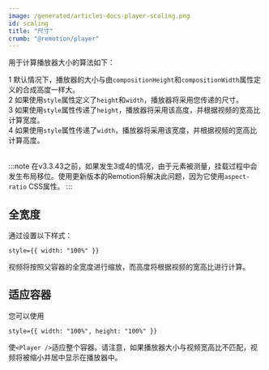 ```yaml
---
image: /generated/articles-docs-player-scaling.png
id: scaling
title: "尺寸"
crumb: "@remotion/player"
---
```


用于计算播放器大小的算法如下：

<Step>1</Step> 默认情况下，播放器的大小与由<code>compositionHeight</code>和<code>compositionWidth</code>属性定义的合成高度一样大。<br/>
<Step>2</Step> 如果使用<code>style</code>属性定义了<code>height</code>和<code>width</code>，播放器将采用您传递的尺寸。<br/>
<Step>3</Step> 如果使用<code>style</code>属性传递了<code>height</code>，播放器将采用该高度，并根据视频的宽高比计算宽度。<br/>
<Step>4</Step> 如果使用<code>style</code>属性传递了<code>width</code>，播放器将采用该宽度，并根据视频的宽高比计算高度。<br/><br/>

:::note
在v3.3.43之前，如果发生<InlineStep>3</InlineStep>或<InlineStep>4</InlineStep>的情况，由于元素被测量，挂载过程中会发生布局移位。使用更新版本的Remotion将解决此问题，因为它使用`aspect-ratio` CSS属性。
:::

## 全宽度

通过设置以下样式：

```tsx
style={{ width: "100%" }}
```

视频将按照父容器的全宽度进行缩放，而高度将根据视频的宽高比进行计算。

## 适应容器

您可以使用

```tsx
style={{ width: "100%", height: "100%" }}
```

使`<Player />`适应整个容器。请注意，如果播放器大小与视频宽高比不匹配，视频将被缩小并居中显示在播放器中。
